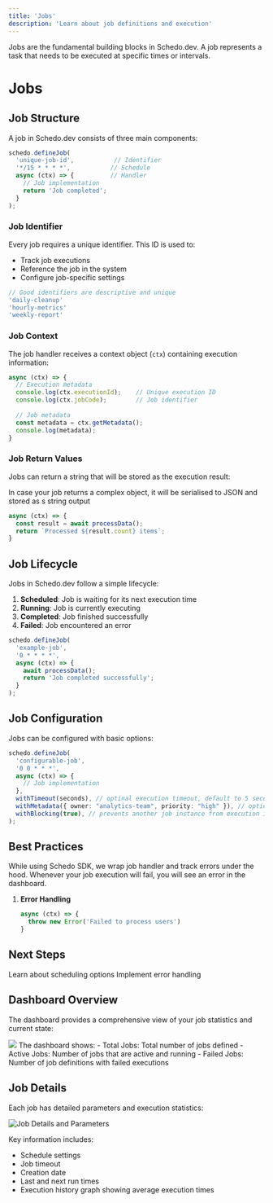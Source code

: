 ```yaml
---
title: 'Jobs'
description: 'Learn about job definitions and execution'
---
```


Jobs are the fundamental building blocks in Schedo.dev. A job represents a task that needs to be executed at specific times or intervals.

# Jobs

## Job Structure

A job in Schedo.dev consists of three main components:

```typescript
schedo.defineJob(
  'unique-job-id',           // Identifier
  '*/15 * * * *',           // Schedule
  async (ctx) => {          // Handler
    // Job implementation
    return 'Job completed';
  }
);
```

### Job Identifier

Every job requires a unique identifier. This ID is used to:
- Track job executions
- Reference the job in the system
- Configure job-specific settings

```typescript
// Good identifiers are descriptive and unique
'daily-cleanup'
'hourly-metrics'
'weekly-report'
```

### Job Context

The job handler receives a context object (`ctx`) containing execution information:

```typescript
async (ctx) => {
  // Execution metadata
  console.log(ctx.executionId);    // Unique execution ID
  console.log(ctx.jobCode);        // Job identifier
  
  // Job metadata
  const metadata = ctx.getMetadata();
  console.log(metadata);
}
```

### Job Return Values

Jobs can return a string that will be stored as the execution result:

<Info>In case your job returns a complex object, it will be serialised to JSON and stored as s string output</Info>

```typescript
async (ctx) => {
  const result = await processData();
  return `Processed ${result.count} items`;
}
```

## Job Lifecycle

Jobs in Schedo.dev follow a simple lifecycle:

1. **Scheduled**: Job is waiting for its next execution time
2. **Running**: Job is currently executing
3. **Completed**: Job finished successfully
4. **Failed**: Job encountered an error

```typescript
schedo.defineJob(
  'example-job',
  '0 * * * *',
  async (ctx) => {
    await processData();
    return 'Job completed successfully';
  }
);
```

## Job Configuration

Jobs can be configured with basic options:

```typescript
schedo.defineJob(
  'configurable-job',
  '0 0 * * *',
  async (ctx) => {
    // Job implementation
  },
  withTimeout(seconds), // optinal execution timeout, default to 5 seconds
  withMetadata({ owner: "analytics-team", priority: "high" }), // optional metadata to be passed to the job
  withBlocking(true), // prevents another job instance from execution in case there is an existing one running
);
```

## Best Practices

While using Schedo SDK, we wrap job handler and track errors under the hood. Whenever your job execution will fail, you will see
an error in the dashboard.

1. **Error Handling**
   ```typescript
   async (ctx) => {
     throw new Error('Failed to process users')
   }
   ```

## Next Steps

<CardGroup cols={2}>
  <Card title="Scheduling" icon="calendar" href="/core-concepts/scheduling">
    Learn about scheduling options
  </Card>
  <Card title="Error Handling" icon="shield" href="/core-concepts/error-handling">
    Implement error handling
  </Card>
</CardGroup>

## Dashboard Overview

The dashboard provides a comprehensive view of your job statistics and current state:

<img src="/images/jobs/dashboard-overview.png" />
The dashboard shows:
- Total Jobs: Total number of jobs defined
- Active Jobs: Number of jobs that are active and running
- Failed Jobs: Number of job definitions with failed executions

## Job Details

Each job has detailed parameters and execution statistics:

<img src="/images/jobs/job-details-params.png" alt="Job Details and Parameters" />

Key information includes:
- Schedule settings
- Job timeout
- Creation date
- Last and next run times
- Execution history graph showing average execution times 